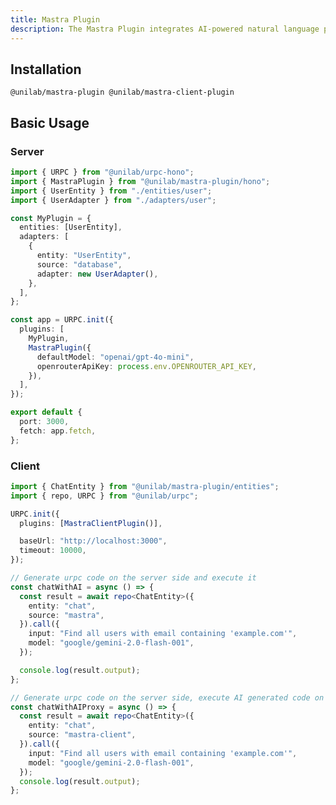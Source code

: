 ```yaml
---
title: Mastra Plugin
description: The Mastra Plugin integrates AI-powered natural language processing capabilities into your URPC applications, enabling users to interact with your data through conversational interfaces.
---
```


## Installation

```package-install
@unilab/mastra-plugin @unilab/mastra-client-plugin
```

## Basic Usage

### Server

```typescript
import { URPC } from "@unilab/urpc-hono";
import { MastraPlugin } from "@unilab/mastra-plugin/hono";
import { UserEntity } from "./entities/user";
import { UserAdapter } from "./adapters/user";

const MyPlugin = {
  entities: [UserEntity],
  adapters: [
    {
      entity: "UserEntity",
      source: "database",
      adapter: new UserAdapter(),
    },
  ],
};

const app = URPC.init({
  plugins: [
    MyPlugin,
    MastraPlugin({
      defaultModel: "openai/gpt-4o-mini",
      openrouterApiKey: process.env.OPENROUTER_API_KEY,
    }),
  ],
});

export default {
  port: 3000,
  fetch: app.fetch,
};
```

### Client

```typescript
import { ChatEntity } from "@unilab/mastra-plugin/entities";
import { repo, URPC } from "@unilab/urpc";

URPC.init({
  plugins: [MastraClientPlugin()],

  baseUrl: "http://localhost:3000",
  timeout: 10000,
});

// Generate urpc code on the server side and execute it
const chatWithAI = async () => {
  const result = await repo<ChatEntity>({
    entity: "chat",
    source: "mastra",
  }).call({
    input: "Find all users with email containing 'example.com'",
    model: "google/gemini-2.0-flash-001",
  });

  console.log(result.output);
};

// Generate urpc code on the server side, execute AI generated code on the front end
const chatWithAIProxy = async () => {
  const result = await repo<ChatEntity>({
    entity: "chat",
    source: "mastra-client",
  }).call({
    input: "Find all users with email containing 'example.com'",
    model: "google/gemini-2.0-flash-001",
  });
  console.log(result.output);
};
```
